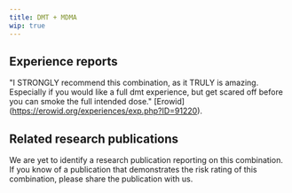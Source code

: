 ---
title: DMT + MDMA
wip: true
---

## Experience reports

"I STRONGLY recommend this combination, as it TRULY is amazing. Especially if you would like a full dmt experience, but get scared off before you can smoke the full intended dose." [Erowid] (https://erowid.org/experiences/exp.php?ID=91220).

## Related research publications

We are yet to identify a research publication reporting on this combination. If you know of a publication that demonstrates the risk rating of this combination, please share the publication with us.



